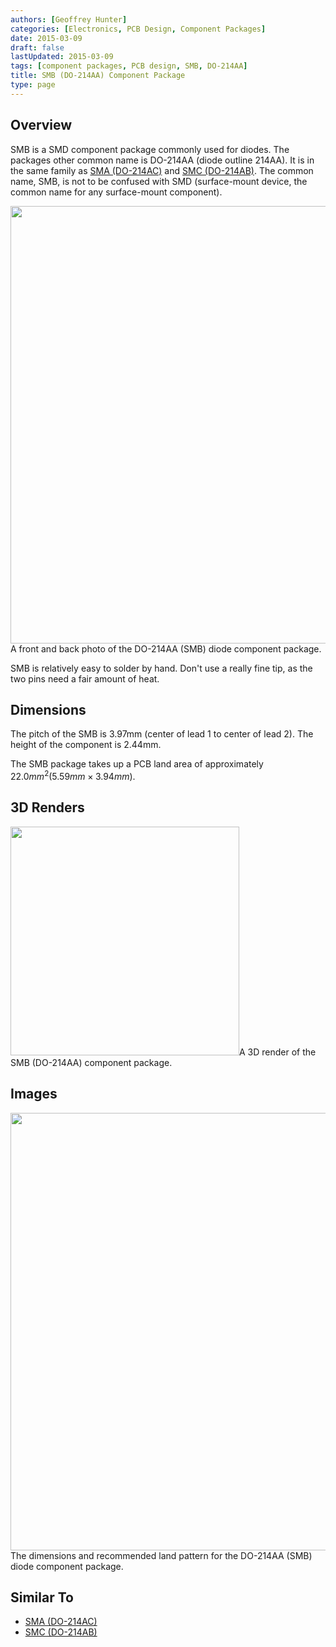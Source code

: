 ```yaml
---
authors: [Geoffrey Hunter]
categories: [Electronics, PCB Design, Component Packages]
date: 2015-03-09
draft: false
lastUpdated: 2015-03-09
tags: [component packages, PCB design, SMB, DO-214AA]
title: SMB (DO-214AA) Component Package
type: page
---
```



## Overview

SMB is a SMD component package commonly used for diodes. The packages other common name is DO-214AA (diode outline 214AA). It is in the same family as [SMA (DO-214AC)](/pcb-design/component-packages/sma-do-214ac-component-package/) and [SMC (DO-214AB)](/pcb-design/component-packages/smc-do-214ab-component-package/). The common name, SMB, is not to be confused with SMD (surface-mount device, the common name for any surface-mount component).


<Image src={component_package_do214aa_smb_back_and_front_image} width="700px">A front and back photo of the DO-214AA (SMB) diode component package.</Image>

SMB is relatively easy to solder by hand. Don't use a really fine tip, as the two pins need a fair amount of heat.

## Dimensions

The pitch of the SMB is 3.97mm (center of lead 1 to center of lead 2). The height of the component is 2.44mm.

The SMB package takes up a PCB land area of approximately $22.0mm^2 (5.59mm \times 3.94mm)$.

## 3D Renders


<Image src={smb_do_214aa_component_package_3d_render} width="366px">A 3D render of the SMB (DO-214AA) component package.</Image>

## Images


<Image src={component_package_do214aa_smb_dimensions_and_land_pattern} width="700px">The dimensions and recommended land pattern for the DO-214AA (SMB) diode component package.</Image>

## Similar To

* [SMA (DO-214AC)](/pcb-design/component-packages/sma-do-214ac-component-package/)
* [SMC (DO-214AB)](/pcb-design/component-packages/smc-do-214ab-component-package/)
